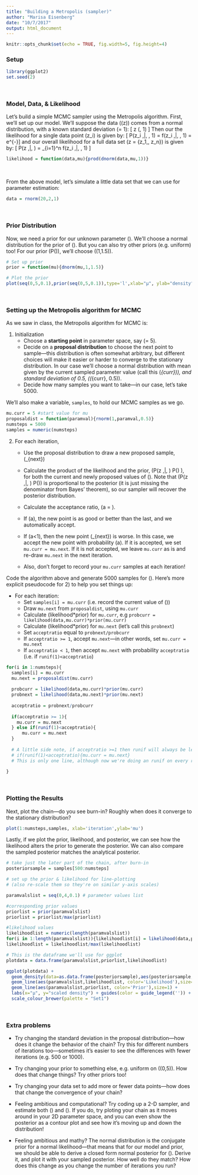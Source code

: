 ```yaml
---
title: "Building a Metropolis (sampler)"
author: "Marisa Eisenberg"
date: "10/7/2017"
output: html_document
---
```


```r
knitr::opts_chunk$set(echo = TRUE, fig.width=5, fig.height=4)
```


### Setup
```r
library(ggplot2)
set.seed(2)
```

<br>

### Model, Data, & Likelihood

Let's build a simple MCMC sampler using the Metropolis algorithm. First, we'll set up our model. We'll suppose the data (\(z\)) comes from a normal distribution, with a known standard deviation \(\sigma = 1\):
\[ z \sim \mathcal{N}(\mu, 1) \]
Then our the likelihood for a single data point \(z_i\) is given by:
\[ P(z_i \,|\, \mu, 1) = f(z_i \,|\, \mu, 1) = \frac{1}{\sqrt{2\pi}}e^{-\frac{(z - \mu)^2}{2}}\]
and our overall likelihood for a full data set \(z = \{z_1,\dots, z_n\}\) is given by:
\[ P(z \,|\, \mu) = \prod_{i=1}^n f(z_i \,|\, \mu, 1) \]

```r
likelihood = function(data,mu){prod(dnorm(data,mu,1))}
```

<br>

From the above model, let's simulate a little data set that we can use for parameter estimation:

```r
data = rnorm(20,2,1)
```

<br>

### Prior Distribution

Now, we need a prior for our unknown parameter \(\mu\). We'll choose a normal distribution for the prior of \(\mu\). But you can also try other priors (e.g. uniform) too! For our prior \(P(\mu)\), we'll choose \(\mu \sim \mathcal{N}(1,1.5)\).

```r
# Set up prior
prior = function(mu){dnorm(mu,1,1.5)}

# Plot the prior
plot(seq(0,5,0.1),prior(seq(0,5,0.1)),type='l',xlab="µ", ylab="density")
```


<br>

### Setting up the Metropolis algorithm for MCMC

As we saw in class, the Metropolis algorithm for MCMC is:

1. Initialization
    + Choose a **starting point** in parameter space, say \(\mu = 5\).
    + Decide on a **proposal distribution** to choose the next point to sample---this distribution is often somewhat arbitrary, but different choices will make it easier or harder to converge to the stationary distribution. In our case we'll choose a normal distribution with mean given by the current sampled parameter value (call this \(\mu_{curr}\)), and standard deviation of 0.5, \(\mathcal{N}(\mu_{curr}, 0.5)\).
    + Decide how many samples you want to take---in our case, let's take 5000.

We'll also make a variable, `samples`, to hold our MCMC samples as we go.

```r
mu.curr = 5 #start value for mu
proposaldist = function(paramval){rnorm(1,paramval,0.5)}
numsteps = 5000
samples = numeric(numsteps)
```

2. For each iteration,
    + Use the proposal distribution to draw a new proposed sample, \(\mu_{next}\)
  
    + Calculate the product of the likelihood and the prior, \(P(z \,|\, \mu) \cdot P(\mu) \), for both the current and newly proposed values of \(\mu\). Note that \(P(z \,|\, \mu) \cdot P(\mu)\) is proportional to the posterior (it is just missing the denominator from Bayes' theorem), so our sampler will recover the posterior distribution.
  
    + Calculate the acceptance ratio, \(a = \frac{P(z \,|\, \mu_{next}) \cdot P(\mu_{next})}{P(z \,|\, \mu_{curr}) \cdot P(\mu_{curr})}\).
  
    + If \(a\geq 1\), the new point is as good or better than the last, and we automatically accept.
  
    + If \(a<1\), then the new point \(\mu_{next}\) is worse. In this case, we accept the new point with probability \(a\). If it is accepted, we set `mu.curr = mu.next`. If it is not accepted, we leave `mu.curr` as is and re-draw `mu.next` in the next iteration.
  
    + Also, don't forget to record your `mu.curr` samples at each iteration!

Code the algorithm above and generate 5000 samples for \(\mu\). Here's more explicit pseudocode for 2) to help you set things up:

- For each iteration:
    + Set `samples[i] = mu.curr` (i.e. record the current value of \(\mu\))
    + Draw `mu.next` from `proposaldist`, using `mu.curr`
    + Calculate \(likelihood*prior\) for `mu.curr`, e.g `probcurr = likelihood(data,mu.curr)*prior(mu.curr)`
    + Calculate \(likelihood*prior\) for `mu.next` (let's call this `probnext`)
    + Set `acceptratio` equal to `probnext/probcurr`
    + If `acceptratio >= 1`, accept `mu.next`---in other words, set `mu.curr = mu.next`
    + If `acceptratio < 1`, then accept `mu.next` with probability `acceptratio` (i.e. if `runif(1)<acceptratio`)

```r
for(i in 1:numsteps){
  samples[i] = mu.curr
  mu.next = proposaldist(mu.curr)
  
  probcurr = likelihood(data,mu.curr)*prior(mu.curr)
  probnext = likelihood(data,mu.next)*prior(mu.next)
  
  acceptratio = probnext/probcurr
  
  if(acceptratio >= 1){
    mu.curr = mu.next
  } else if(runif(1)<acceptratio){
      mu.curr = mu.next
  }
  
  # A little side note, if acceptratio >=1 then runif will always be less, so we can simplify the above like this:
  # if(runif(1)<acceptratio){mu.curr = mu.next}
  # This is only one line, although now we're doing an runif on every run (not clear if that's faster/slower than the above code)
  
}

```

<br>

### Plotting the Results
Next, plot the chain---do you see burn-in? Roughly when does it converge to the stationary distribution? 

```r
plot(1:numsteps,samples, xlab='iteration',ylab='mu')
```

Lastly, if we plot the prior, likelihood, and posterior, we can see how the likelihood alters the prior to generate the posterior. We can also compare the sampled posterior matches the analytical posterior. 

```r

# take just the later part of the chain, after burn-in
posteriorsample = samples[500:numsteps]

# set up the prior & likelihood for line-plotting 
# (also re-scale them so they're on similar y-axis scales)

paramvalslist = seq(0,4,0.1) # parameter values list

#corresponding prior values
priorlist = prior(paramvalslist)
priorlist = priorlist/max(priorlist)

#likelihood values
likelihoodlist = numeric(length(paramvalslist))
for(i in 1:length(paramvalslist)){likelihoodlist[i] = likelihood(data,paramvalslist[i])}
likelihoodlist = likelihoodlist/max(likelihoodlist)

# This is the dataframe we'll use for ggplot
plotdata = data.frame(paramvalslist,priorlist,likelihoodlist)

ggplot(plotdata) + 
  geom_density(data=as.data.frame(posteriorsample),aes(posteriorsample, color='Sampled Posterior'),size=1) +
  geom_line(aes(paramvalslist,likelihoodlist, color='Likelihood'),size=1) + 
  geom_line(aes(paramvalslist,priorlist, color='Prior'),size=1) + 
  labs(x="µ", y="scaled density") + guides(color = guide_legend('')) + 
  scale_colour_brewer(palette = "Set1")

```

<br>

### Extra problems

- Try changing the standard deviation in the proposal distribution---how does it change the behavior of the chain? Try this for different numbers of iterations too---sometimes it's easier to see the differences with fewer iterations (e.g. 500 or 1000).

- Try changing your prior to something else, e.g. uniform on \((0,5)\). How does that change things? Try other priors too!

- Try changing your data set to add more or fewer data points---how does that change the convergence of your chain?

- Feeling ambitious and computational? Try coding up a 2-D sampler, and estimate both \(\mu\) and \(\sigma\). If you do, try ploting your chain as it moves around in your 2D parameter space, and you can even show the posterior as a contour plot and see how it's moving up and down the distribution!

- Feeling ambitious and mathy? The normal distribution is the conjugate prior for a normal likelihood---that means that for our model and prior, we should be able to derive a closed form normal posterior for \(\mu\). Derive it, and plot it with your sampled posterior. How well do they match? How does this change as you change the number of iterations you run?

